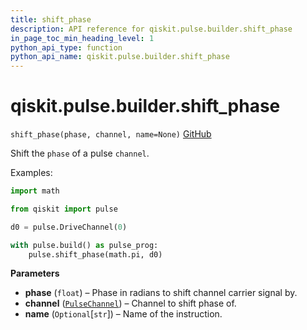 ```yaml
---
title: shift_phase
description: API reference for qiskit.pulse.builder.shift_phase
in_page_toc_min_heading_level: 1
python_api_type: function
python_api_name: qiskit.pulse.builder.shift_phase
---
```


# qiskit.pulse.builder.shift\_phase

<span id="qiskit.pulse.builder.shift_phase" />

`shift_phase(phase, channel, name=None)` [GitHub](https://github.com/qiskit/qiskit/tree/stable/0.17/qiskit/pulse/builder.py "view source code")

Shift the `phase` of a pulse `channel`.

Examples:

```python
import math

from qiskit import pulse

d0 = pulse.DriveChannel(0)

with pulse.build() as pulse_prog:
    pulse.shift_phase(math.pi, d0)
```

**Parameters**

*   **phase** (`float`) – Phase in radians to shift channel carrier signal by.
*   **channel** ([`PulseChannel`](qiskit.pulse.channels#pulsechannel "qiskit.pulse.channels.PulseChannel")) – Channel to shift phase of.
*   **name** (`Optional`\[`str`]) – Name of the instruction.

